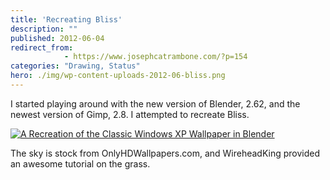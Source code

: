 ```yaml
---
title: 'Recreating Bliss'
description: ""
published: 2012-06-04
redirect_from: 
            - https://www.josephcatrambone.com/?p=154
categories: "Drawing, Status"
hero: ./img/wp-content-uploads-2012-06-bliss.png
---
```

I started playing around with the new version of Blender, 2.62, and the newest version of Gimp, 2.8. I attempted to recreate Bliss.

[![A Recreation of the Classic Windows XP Wallpaper in Blender](http://www.josephcatrambone.com/wp-content/uploads/2012/06/bliss.png "Bliss")](./img/wp-content-uploads-2012-06-bliss.png)

The sky is stock from OnlyHDWallpapers.com, and WireheadKing provided an awesome tutorial on the grass.
